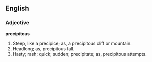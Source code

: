 ==English==

===Adjective===

'''precipitous'''

#Steep, like a precipice; as, a precipitous cliff or mountain.
#Headlong; as, precipitous fall.
#Hasty; rash; quick; sudden; precipitate; as, precipitous attempts.

{{webster}}